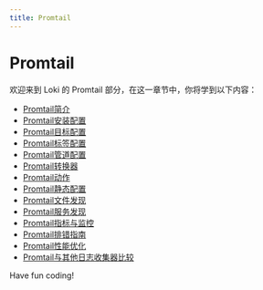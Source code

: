 ```yaml
---
title: Promtail
---
```


# Promtail

欢迎来到 Loki 的 Promtail 部分，在这一章节中，你将学到以下内容：

- [Promtail简介](./0-introduction-to-promtail.mdx)
- [Promtail安装配置](./1-promtail-installation-and-configuration.mdx)
- [Promtail目标配置](./2-promtail-target-configuration.mdx)
- [Promtail标签配置](./3-promtail-tag-configuration.mdx)
- [Promtail管道配置](./4-promtail-pipeline-configuration.mdx)
- [Promtail转换器](./5-promtail-converter.mdx)
- [Promtail动作](./6-promtail-action.mdx)
- [Promtail静态配置](./7-promtail-static-configuration.mdx)
- [Promtail文件发现](./8-promtail-file-discovery.mdx)
- [Promtail服务发现](./9-promtail-service-discovery.mdx)
- [Promtail指标与监控](./10-promtail-metrics-and-monitoring.mdx)
- [Promtail排错指南](./11-promtail-troubleshooting-guide.mdx)
- [Promtail性能优化](./12-promtail-performance-optimization.mdx)
- [Promtail与其他日志收集器比较](./13-comparison-of-promtail-with-other-log-collectors.mdx)

Have fun coding!